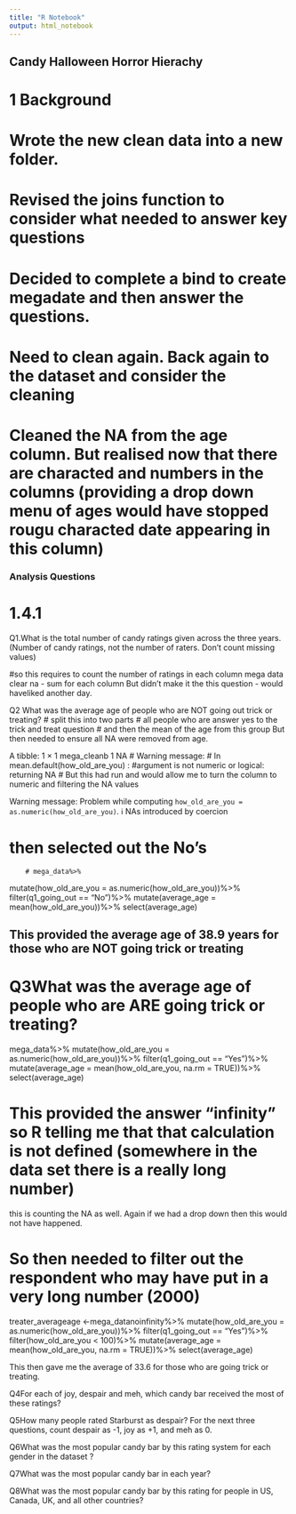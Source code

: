 ```yaml
---
title: "R Notebook"
output: html_notebook
---
```

 
## Candy Halloween Horror Hierachy

# 1 Background
#  Wrote the new clean data into a new folder.
#  Revised the joins function to consider what needed to answer key questions
#  Decided to complete a bind to create megadate and then answer the questions.
#  Need to clean again. Back again to the dataset and consider the cleaning
#  Cleaned the NA from the age column. But realised now that there are     characted and numbers in the columns (providing a drop down menu of ages would have stopped rougu characted date appearing in this column)

###  Analysis Questions


#  1.4.1
Q1.What is the total number of candy ratings given across the three years.
(Number of candy ratings, not the number of raters. Don’t count missing values)

#so this requires to count the number of ratings in each column
mega data
clear na -
sum for each column
But didn't make it the this question - would haveliked another day.

Q2 What was the average age of people who are NOT going out trick or treating?
#  split this into two parts
#  all people who are answer yes to the trick and treat question
# and then the mean of the age from this group  But then needed to ensure all NA were removed from age.


A tibble: 1 × 1
  mega_cleanb
        <dbl>
1          NA
#  Warning message:
#  In mean.default(how_old_are_you) :
  #argument is not numeric or logical: returning NA
#  But this had run and would allow me to turn the column to numeric and   filtering the NA values
  
  
Warning message:
Problem while computing `how_old_are_you = as.numeric(how_old_are_you)`.
ℹ NAs introduced by coercion 


# then selected out the No's


    
        # mega_data%>%
   mutate(how_old_are_you = as.numeric(how_old_are_you))%>%
    filter(q1_going_out == "No")%>%
   mutate(average_age = mean(how_old_are_you))%>%
   select(average_age)
 
##  This provided the average age of 38.9 years for those who are NOT going trick or treating 
    
#  Q3What was the average age of people who are ARE going trick or treating?


mega_data%>%
   mutate(how_old_are_you = as.numeric(how_old_are_you))%>%
   filter(q1_going_out == "Yes")%>%
   mutate(average_age = mean(how_old_are_you, na.rm = TRUE))%>%
   select(average_age)

#  This provided the answer "infinity" so R telling me that that calculation is not defined (somewhere in the data set there is a really long number)
this is counting the NA as well.  Again if we had a drop down then this would not have happened.

#  So then needed to filter out the respondent who may have put in a very long number (2000)

treater_averageage <-mega_datanoinfinity%>%
  mutate(how_old_are_you = as.numeric(how_old_are_you))%>%
  filter(q1_going_out == "Yes")%>%
  filter(how_old_are_you < 100)%>%
  mutate(average_age = mean(how_old_are_you, na.rm = TRUE))%>%
  select(average_age)

This then gave me the average of 33.6 for those who are going trick or treating.


Q4For each of joy, despair and meh, which candy bar received the most of these ratings?

Q5How many people rated Starburst as despair?
For the next three questions, count despair as -1, joy as +1, and meh as 0.

Q6What was the most popular candy bar by this rating system for each gender in the dataset ?

Q7What was the most popular candy bar in each year?

Q8What was the most popular candy bar by this rating for people in US, Canada, UK, and all other countries?
